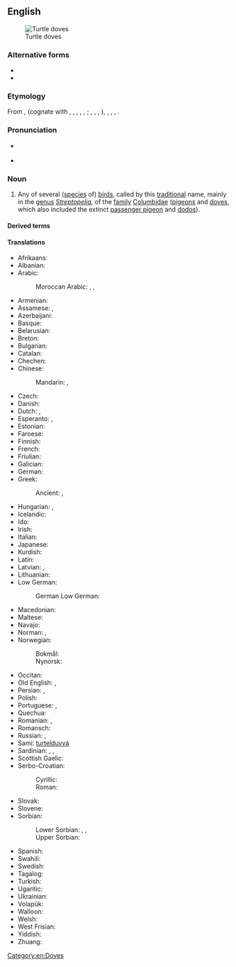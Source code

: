 {{also|turtledove|turtle-dove}}
==English==
{{wikipedia}}
{{wikispecies|Streptopelia}}
[[File:European Turtle Dove (Streptopelia turtur).jpg|thumb|Turtle doves]]

===Alternative forms===
* {{l|en|turtle-dove}}
* {{l|en|turtledove}}

===Etymology===
From {{etyl|enm|en}} {{m|enm|turtildove}}, {{m|enm|turteldoufe}} (cognate with {{cog|goh|turtultūba}}, {{m|goh|turtulatūba}}, {{m|goh|turtiltūba}}, {{cog|gmh|turteltūbe}}, {{m|gmh|türteltūbe}}, {{cog|de|Turteltaube}}; {{cog|nds-de|Turtelduuv}}, {{cog|nl|tortelduif}}, {{cog|fo|turtildúgva}}, {{cog|is|turtildúfa}}), {{cog|da|turteldue}}, {{cog|nb|turteldue}}, {{cog|nn|turteldue}}, {{cog|sv|turturduva}}.

===Pronunciation===
* {{a|UK}} {{IPA|en|/ˈtɜːtəldʌv/}}
* {{a|US}} {{IPA|en|/ˈtɝtəldʌv/}}

===Noun===
{{en-noun}}

# Any of several ([[species]] of) [[bird]]s, called by this [[traditional]] name, mainly in the [[genus]] ''[[Streptopelia]]'', of the [[family]] [[Columbidae]] ([[pigeon]]s and [[dove]]s, which also included the extinct [[passenger pigeon]] and [[dodo]]s).

====Derived terms====
{{der3|en
|Adamawa turtle dove
|Australian turtle dove
|Cape turtle dove
|dusky turtle dove
|Eurasian turtle dove
|European turtle dove
|laughing turtle dove
|Malagasy turtle dove
|Oriental turtle dove
|red turtle dove
|rufous turtle dove
|spotted turtle dove
}}

====Translations====
{{trans-top|bird in the genus ''Streptopelia''}}
* Afrikaans: {{t|af|tortelduif}}
* Albanian: {{t|sq|turtulli}}
* Arabic: {{t|ar|تُرْغُلَّة|f}}
*: Moroccan Arabic: {{t|ary|ڭْريڭر|m|tr=grigər}}, {{t|ary|ڭْريڭْرة|tr=grigra}} {{qualifier|female}}, {{t|ary|دْكر لْله|m|tr=dkər lləh}} {{qualifier|meaning "call God", from its song}}
* Armenian: {{t+|hy|տատրակ}}
* Assamese: {{t|as|কুপতি}}, {{t|as|কপৌ}}
* Azerbaijani: {{t|az|qumru}}
* Basque: {{t|eu|usapal}}
* Belarusian: {{t|be|турка́ўка|f}}
* Breton: {{t|br|turzhunell voutin}}
* Bulgarian: {{t|bg|гургули́ца|f}}
* Catalan: {{t|ca|tórtora|f}}
* Chechen: {{t|ce|къор-кхокха}}
* Chinese:
*: Mandarin: {{t+|cmn|斑鳩|tr=ōubānjiū}}, {{t+|cmn|斑鸠|tr=bānjiū}}
* Czech: {{t+|cs|hrdlička|f}}
* Danish: {{t+|da|turteldue|c}}
* Dutch: {{t+|nl|tortelduif|f|m}}, {{t+|nl|tortel|f|m}}
* Esperanto: {{t+|eo|turto}}, {{t|eo|turtino}} {{q|female}}
* Estonian: {{t|et|turteltuvi}}
* Faroese: {{t|fo|turtildúgva|f}}
* Finnish: {{t+|fi|turturikyyhky}}
* French: {{t+|fr|tourterelle|f}}
* Friulian: {{t|fur|tortorele|f}}
* Galician: {{t+|gl|rula común|f}}
* German: {{t+|de|Turteltaube|f}}
* Greek: {{t|el|τριγόνι|n}}
*: Ancient: {{t|grc|τρυγών|f}}, {{t|grc|τρυγόνιον|n}} {{q|diminutive}}
* Hungarian: {{t|hu|vadgerle}}, {{t+|hu|gerle}}
* Icelandic: {{t+|is|turtildúfa|f}}
* Ido: {{t+|io|turturo}}
* Irish: {{t|ga|fearán|m}}
* Italian: {{t+|it|tortora|f}}
* Japanese: {{t|ja|コキジバト|tr=kokijibato}}
* Kurdish: {{t+|ku|qumrî|f}}
* Latin: {{t|la|turtur|m|f}}
* Latvian: {{t|lv|parastā ūbele}}, {{t|lv|ūbele}}
* Lithuanian: {{t+|lt|purplelis|m}}
* Low German:
*: German Low German: {{t|nds|Turtelduuv|f}}
{{trans-mid}}
* Macedonian: {{t|mk|грлица|f}}
* Maltese: {{t|mt|gamiema}}
* Navajo: {{t|nv|hasbídí}}
* Norman: {{t|nrf|d'mié-pigeon|m}} {{q|Jersey}}, {{t|nrf|p'tit pigeon d'France|m}} {{q|Jersey}}
* Norwegian: 
*: Bokmål: {{t|nb|turteldue|m|f}}
*: Nynorsk: {{t|nb|turteldue|f}}
* Occitan: {{t|oc|tortora|f}}
* Old English: {{t|ang|turtle|f}}, {{t|ang|turtla|m}} {{q|male}}
* Persian: {{t+|fa|یمام|tr=yamām}}, {{t+|fa|قمری|tr=qomrī}}
* Polish: {{t+|pl|turkawka|f}}
* Portuguese: {{t+|pt|rola|f}}, {{t|pt|rôla|f}} {{q|obsolete spelling}}
* Quechua: {{t+|qu|urpi}}
* Romanian: {{t+|ro|turturică|f}}, {{t+|ro|turturea|f}}
* Romansch: {{t|rm|turturella|f}}
* Russian: {{t+|ru|го́рлица|f}}, {{t+|ru|го́рлинка|f}}
* Sami: [[turtelduvvá]]
* Sardinian: {{t|sc|trùtture}}, {{t|sc|trùtturi}}, {{t|sc|truvamassaju}}
* Scottish Gaelic: {{t|gd|calman-tùchan|m}}
* Serbo-Croatian:
*: Cyrillic: {{t|sh|грлица|f}}
*: Roman: {{t+|sh|grlica|f}}
* Slovak: {{t+|sk|hrdlička|f}}
* Slovene: {{t+|sl|grlica|f}}
* Sorbian:
*: Lower Sorbian: {{t|dsb|marijank|m}}, {{t|dsb|marjank|m}}, {{t|dsb|tujawka|f}}
*: Upper Sorbian: {{t|hsb|tujawka|f}}
* Spanish: {{t+|es|tórtola|f}}
* Swahili: {{t+|sw|hua}}
* Swedish: {{t+|sv|turturduva|c}}
* Tagalog: {{t|tl|lapati}}
* Turkish: {{t+|tr|üveyik}}
* Ugaritic: {{t|uga|𐎚𐎗}}
* Ukrainian: {{t|uk|го́рлиця|f}}
* Volapük: {{t+|vo|turturapijun}}
* Walloon: {{t+|wa|toûtrale|f}}
* Welsh: {{t|cy|turtur|f}}
* West Frisian: {{t|fy|toarteldo|c}}
* Yiddish: {{t|yi|טערקלטויב|f}}
* Zhuang: {{t|za|roegraeu}}
{{trans-bottom}}

[[Category:en:Doves]]